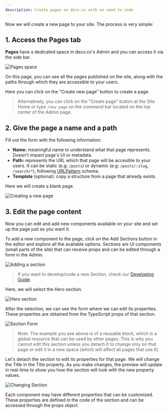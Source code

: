 ```yaml
---
description: Create pages on deco.cx with no need to code
---
```


Now we will create a new page to your site. The process is very simple:

## 1. Access the Pages tab

**Pages** have a dedicated space in deco.cx's Admin and you can access it via
the side bar.

![Pages space](https://deco.cx/docs/getting-started/creating-a-new-page/pages-space.png)

On this page, you can see all the pages published on the site, along with the
paths through which they are accessible to your users.

Here you can click on the "Create new page" button to create a page.

> Alternatively, you can click on the "Create page" button at the Site Home or
> type `/new page` on the command bar located on the top center of the Admin
> page.

## 2. Give the page a name and a path

Fill out the form with the following information:

- **Name:** meaningful name to understand what that page represents. Doesn't
  impact page's UI or metadata.
- **Path:** represents the URL which that page will be accesible to your users.
  It can be static (e.g: `/posts`) or dynamic (e.g: `/posts/:slug`,
  `/search/*`), following [URLPattern](http://mdn.io/urlpattern) schema.
- **Template** (optional): copy a structure from a page that already exists.

Here we will create a blank page.

![Creating a new page](https://deco.cx/docs/getting-started/creating-a-new-page/new-page.png)

## 3. Edit the page content

Now you can edit and add new components available on your site and set up the
page just as you want it.

To add a new component to the page, click on the Add Sections button in the
editor and explore all the available options. Sections are UI components (small
parts of the site) that can receive props and can be edited through a form in
the Admin.

![Adding a section](https://deco.cx/docs/getting-started/creating-a-new-page/add-section.png)

> If you want to develop/code a new Section, check our
> [Developing Guide](https://deco.cx/docs/en/developing-guide/setup).

Here, we will select the Hero section.

![Hero section](https://deco.cx/docs/getting-started/creating-a-new-page/hero.png)

After the selection, we can see the form where we can edit its properties. These
properties are obtained from the TypeScript props of that section.

![Section Form](https://deco.cx/docs/getting-started/creating-a-new-page/section-form.png)

> Note: The example you see above is of a reusable block, which is a global
> resource that can be used by other pages. This is why you cannot edit this
> section unless you detach it to change only on that page or edit it in a new
> space (which will affect all pages that use it).

Let's detach the section to edit its properties for that page. We will change
the Title in the Title property. As you make changes, the preview will update in
real-time to show you how the section will look with the new property values.

![Changing Section](https://deco.cx/docs/getting-started/creating-a-new-page/changing-section.png)

Each component may have different properties that can be customized. These
properties are defined in the code of the section and can be accessed through
the props object.

